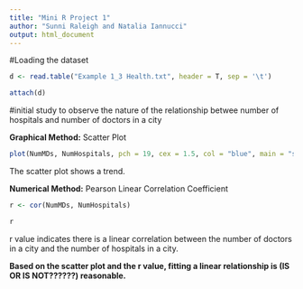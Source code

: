 ```yaml
---
title: "Mini R Project 1"
author: "Sunni Raleigh and Natalia Iannucci"
output: html_document
---
```


#Loading the dataset
```r
d <- read.table("Example 1_3 Health.txt", header = T, sep = '\t')

attach(d)
```

#initial study to observe the nature of the relationship betwee number of hospitals and number of doctors in a city

__Graphical Method:__ Scatter Plot
```r
plot(NumMDs, NumHospitals, pch = 19, cex = 1.5, col = "blue", main = "scatter plot between number of doctors in a city and the number of hospitals in a city")
```

The scatter plot shows a      trend.

__Numerical Method:__ Pearson Linear Correlation Coefficient 
```r
r <- cor(NumMDs, NumHospitals)

r
```
r value indicates there is a      linear correlation between the number of doctors in a city and the number of hospitals in a city.

__Based on the scatter plot and the r value, fitting a linear relationship is (IS OR IS NOT??????) reasonable.__
